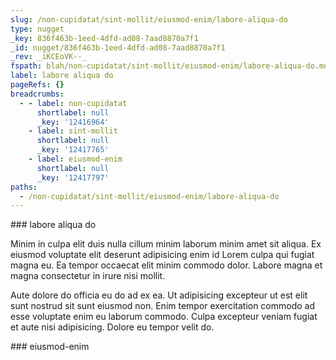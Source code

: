 ```yaml
---
slug: /non-cupidatat/sint-mollit/eiusmod-enim/labore-aliqua-do
type: nugget
_key: 836f463b-1eed-4dfd-ad08-7aad8870a7f1
_id: nugget/836f463b-1eed-4dfd-ad08-7aad8870a7f1
_rev: _iKCEoVK--_
fspath: blah/non-cupidatat/sint-mollit/eiusmod-enim/labore-aliqua-do.md
label: labore aliqua do
pageRefs: {}
breadcrumbs:
  - - label: non-cupidatat
      shortlabel: null
      _key: '12416964'
    - label: sint-mollit
      shortlabel: null
      _key: '12417765'
    - label: eiusmod-enim
      shortlabel: null
      _key: '12417797'
paths:
  - /non-cupidatat/sint-mollit/eiusmod-enim/labore-aliqua-do
---
```


<NuggetArea>
<Nugget slug="/non-cupidatat/sint-mollit/eiusmod-enim/labore-aliqua-do" type="nugget" _key="836f463b-1eed-4dfd-ad08-7aad8870a7f1" _id="nugget/836f463b-1eed-4dfd-ad08-7aad8870a7f1" _rev="_iKCEoVK--_" fspath="blah/non-cupidatat/sint-mollit/eiusmod-enim/labore-aliqua-do.md" label="labore aliqua do" paths="/non-cupidatat/sint-mollit/eiusmod-enim/labore-aliqua-do">
<NuggetBody>
### labore aliqua do

Minim in culpa elit duis nulla cillum minim laborum minim amet sit aliqua. Ex eiusmod voluptate elit deserunt adipisicing enim id Lorem culpa qui fugiat magna eu. Ea tempor occaecat elit minim commodo dolor. Labore magna et magna consectetur in irure nisi mollit.

Aute dolore do officia eu do ad ex ea. Ut adipisicing excepteur ut est elit sunt nostrud sit sunt eiusmod non. Enim tempor exercitation commodo ad esse voluptate enim eu laborum commodo. Culpa excepteur veniam fugiat et aute nisi adipisicing. Dolore eu tempor velit do.

</NuggetBody>
<Breadcrumbs>
<Crumbs>
<Crumb _key="12416964" label="non-cupidatat" /><Crumb _key="12417765" label="sint-mollit" /><Crumb _key="12417797" label="eiusmod-enim" />
</Crumbs>
</Breadcrumbs>
</Nugget>

<NuggetsInbound>
</NuggetsInbound>
<NuggetsOutbound>
</NuggetsOutbound>
</NuggetArea>
<PassagesInbound>
<Passage direction="inbound" type="passage" _key="12417797" _id="passage/12417797" _rev="_iKCEoVG---" label="eiusmod-enim" passage="eiusmod-enim" fspath="blah/non-cupidatat/sint-mollit/eiusmod-enim" paths="/non-cupidatat/sint-mollit/eiusmod-enim" slug="/non-cupidatat/sint-mollit/eiusmod-enim">
<NuggetBody>
### eiusmod-enim

</NuggetBody>
<Breadcrumbs>
<Crumbs>
<Crumb _key="12416964" label="non-cupidatat" /><Crumb _key="12417765" label="sint-mollit" />
</Crumbs>
</Breadcrumbs>
</Passage>

</PassagesInbound>
<PassagesOutbound>
</PassagesOutbound>